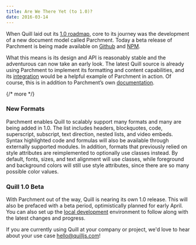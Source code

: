 ```yaml
---
title: Are We There Yet (to 1.0)?
date: 2016-03-14
---
```


When Quill laid out its [1.0 roadmap](/blog/the-road-to-1-0/), core to its journey was the development of a new document model called Parchment. Today a beta release of Parchment is being made available on [Github](https://github.com/quilljs/parchment) and [NPM](https://www.npmjs.com/package/parchment).

What this means is its design and API is reasonably stable and the adventurous can now take an early look. The latest Quill source is already using Parchment to implement its formatting and content capabilities, and its [integration](https://github.com/quilljs/quill/tree/develop/formats) would be a helpful example of Parchment in action. Of course, this is in addition to Parchment’s own [documentation](https://github.com/quilljs/parchment/blob/master/README.md).

{/* more */}

### New Formats

Parchment enables Quill to scalably support many formats and many are being added in 1.0. The list includes headers, blockquotes, code, superscript, subscript, text direction, nested lists, and video embeds. Syntax highlighted code and formulas will also be available through externally supported modules. In addition, formats that previously relied on style attributes are reimplemented to optionally use classes instead. By default, fonts, sizes, and text alignment will use classes, while foreground and background colors will still use style attributes, since there are so many possible color values.

### Quill 1.0 Beta

With Parchment out of the way, Quill is nearing its own 1.0 release. This will also be prefaced with a beta period, optimistically planned for early April. You can also set up the [local development](https://github.com/quilljs/quill/blob/develop/.github/CONTRIBUTING.md#local-development) environment to follow along with the latest changes and progress.

If you are currently using Quill at your company or project, we'd love to hear about your use case [hello@quilljs.com](mailto:hello@quilljs.com)!
